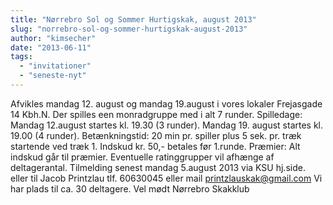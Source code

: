 ```yaml
---
title: "Nørrebro Sol og Sommer Hurtigskak, august 2013"
slug: "norrebro-sol-og-sommer-hurtigskak-august-2013"
author: "kimsecher"
date: "2013-06-11"
tags: 
  - "invitationer"
  - "seneste-nyt"
---
```


Afvikles mandag 12. august og mandag 19.august i vores lokaler Frejasgade 14 Kbh.N. Der spilles een monradgruppe med i alt 7 runder. Spilledage: Mandag 12.august startes kl. 19.30 (3 runder). Mandag 19. august startes kl. 19.00 (4 runder). Betænkningstid: 20 min pr. spiller plus 5 sek. pr. træk startende ved træk 1. Indskud kr. 50,- betales før 1.runde. Præmier: Alt indskud går til præmier. Eventuelle ratinggrupper vil afhænge af deltagerantal. Tilmelding senest mandag 5.august 2013 via KSU hj.side. eller til Jacob Printzlau tlf. 60630045 eller mail printzlauskak@gmail.com Vi har plads til ca. 30 deltagere. Vel mødt Nørrebro Skakklub
